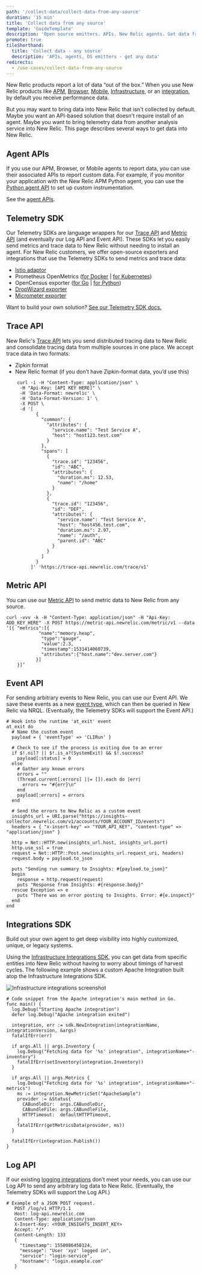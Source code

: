 ```yaml
---
path: '/collect-data/collect-data-from-any-source'
duration: '15 min'
title: 'Collect data from any source'
template: 'GuideTemplate'
description: 'Open source emitters. APIs. New Relic agents. Get data from anywhere. '
promote: true
tileShorthand:
  title: 'Collect data - any source'
  description: 'APIs, agents, OS emitters - get any data'
redirects:
  - /use-cases/collect-data-from-any-source
---
```


<Intro>

New Relic products report a lot of data “out of the box.” When you use New Relic products like [APM](https://docs.newrelic.com/docs/apm), [Browser](https://docs.newrelic.com/docs/browser), [Mobile](https://docs.newrelic.com/docs/mobile-monitoring), [Infrastructure](https://docs.newrelic.com/docs/infrastructure), or an [integration](https://docs.newrelic.com/docs/integrations), by default you receive performance data.

But you may want to bring data into New Relic that isn't collected by default. Maybe you want an API-based solution that doesn't require install of an agent. Maybe you want to bring telemetry data from another analysis service into New Relic. This page describes several ways to get data into New Relic.

</Intro>

<Steps>

<Step>

## Agent APIs

If you use our APM, Browser, or Mobile agents to report data, you can use their associated APIs to report custom data. For example, if you monitor your application with the New Relic APM Python agent, you can use the [Python agent API](https://docs.newrelic.com/docs/agents/python-agent/api-guides/guide-using-python-agent-api) to set up custom instrumentation.

See the [agent APIs](https://developer.newrelic.com/technology/rest-apis).
</Step>

<Step>

## Telemetry SDK

Our Telemetry SDKs are language wrappers for our [Trace API](https://docs.newrelic.com/docs/apm/distributed-tracing/trace-api/introduction-new-relic-trace-api) and [Metric API](https://docs.newrelic.com/docs/introduction-new-relic-metric-api) (and eventually our Log API and Event API). These SDKs let you easily send metrics and trace data to New Relic without needing to install an agent. For New Relic customers, we offer open-source exporters and integrations that use the Telemetry SDKs to send metrics and trace data: 

- [Istio adaptor](https://github.com/newrelic/newrelic-istio-adapter)
- Prometheus OpenMetrics ([for Docker](https://docs.newrelic.com/docs/new-relic-prometheus-openmetrics-integration-docker) | [for Kubernetes](https://docs.newrelic.com/docs/new-relic-prometheus-openmetrics-integration-kubernetes)) 
- OpenCensus exporter ([for Go](https://github.com/newrelic/newrelic-opencensus-exporter-go) | [for Python](http://github.com/newrelic/newrelic-opencensus-exporter-python)) 
- [DropWizard exporter](https://github.com/newrelic/dropwizard-metrics-newrelic)
- [Micrometer exporter](https://github.com/newrelic/micrometer-registry-newrelic)

Want to build your own solution? [See our Telemetry SDK docs.](https://docs.newrelic.com/docs/telemetry-sdk-send-custom-telemetry-data-new-relic)

</Step>

<Step>

## Trace API

New Relic's [Trace API](https://docs.newrelic.com/docs/apm/distributed-tracing/trace-api/introduction-new-relic-trace-api) lets you send distributed tracing data to New Relic and consolidate tracing data from multiple sources in one place. We accept trace data in two formats: 

- Zipkin format
- New Relic format (if you don’t have Zipkin-format data, you’d use this)

```shell lineNumbers=true
    curl -i -H "Content-Type: application/json" \
     -H "Api-Key: [API KEY HERE]" \
     -H 'Data-Format: newrelic' \
     -H 'Data-Format-Version: 1' \
     -X POST \
     -d '[
           {
             "common": {
               "attributes": {
                 "service.name": "Test Service A",
                 "host": "host123.test.com"
               }
             },
             "spans": [
               {
                 "trace.id": "123456",
                 "id": "ABC",
                 "attributes": {
                   "duration.ms": 12.53,
                   "name": "/home"
                 }
               },
               {
                 "trace.id": "123456",
                 "id": "DEF",
                 "attributes": {
                   "service.name": "Test Service A",
                   "host": "host456.test.com",
                   "duration.ms": 2.97,
                   "name": "/auth",
                   "parent.id": "ABC"
                 }
               }
             ]
           }
         ]' 'https://trace-api.newrelic.com/trace/v1'
```

</Step>

<Step>

## Metric API

You can use our [Metric API](https://docs.newrelic.com/docs/introduction-new-relic-metric-api) to send metric data to New Relic from any source. 

```shell lineNumbers=true
curl -vvv -k -H "Content-Type: application/json" -H "Api-Key: ADD_KEY_HERE" -X POST https://metric-api.newrelic.com/metric/v1 --data ‘[{ "metrics":[{
         	"name":"memory.heap",
             "type":"gauge",
             "value":2.3,
             "timestamp":1531414060739,
             "attributes":{"host.name":"dev.server.com"}
           }]
   	}]’
```

</Step>

<Step>

## Event API

For sending arbitrary events to New Relic, you can use our Event API. We save these events as a new [event type](https://docs.newrelic.com/docs/using-new-relic/welcome-new-relic/get-started/glossary#event), which can then be queried in New Relic via NRQL. (Eventually, the Telemetry SDKs will support the Event API.)

```shell lineNumbers=true
# Hook into the runtime 'at_exit' event
at_exit do
  # Name the custom event
  payload = { 'eventType' => 'CLIRun' }

  # Check to see if the process is exiting due to an error
  if $!.nil? || $!.is_a?(SystemExit) && $!.success?
    payload[:status] = 0
  else
    # Gather any known errors
    errors = ""
    (Thread.current[:errors] ||= []).each do |err|
      errors += "#{err}\n"
    end
    payload[:errors] = errors
  end

  # Send the errors to New Relic as a custom event
  insights_url = URI.parse("https://insights-collector.newrelic.com/v1/accounts/YOUR_ACCOUNT_ID/events")
  headers = { "x-insert-key" => "YOUR_API_KEY", "content-type" => "application/json" }

  http = Net::HTTP.new(insights_url.host, insights_url.port)
  http.use_ssl = true
  request = Net::HTTP::Post.new(insights_url.request_uri, headers)
  request.body = payload.to_json

  puts "Sending run summary to Insights: #{payload.to_json}"
  begin
    response = http.request(request)
    puts "Response from Insights: #{response.body}"
  rescue Exception => e
    puts "There was an error posting to Insights. Error: #{e.inspect}"
  end
end
```

</Step>

<Step>

## Integrations SDK

Build out your own agent to get deep visibility into highly customized, unique, or legacy systems.

Using the [Infrastructure Integrations SDK](https://developer.newrelic.com/technology/infrastructure-sdk), you can get data from specific entities into New Relic without having to worry about timings of harvest cycles. The following example shows a custom Apache Integration built atop the Infrastructure Integrations SDK.

![Infrastructure integrations screenshot](../images/collect-data-from-any-source/UC2-sec3-ohai.png)

```shell lineNumbers=true
# Code snippet from the Apache integration's main method in Go.
func main() {
  log.Debug("Starting Apache integration")
  defer log.Debug("Apache integration exited")

  integration, err := sdk.NewIntegration(integrationName, integrationVersion, &args)
  fatalIfErr(err)

  if args.All || args.Inventory {
    log.Debug("Fetching data for '%s' integration", integrationName+"-inventory")
    fatalIfErr(setInventory(integration.Inventory))
  }

  if args.All || args.Metrics {
    log.Debug("Fetching data for '%s' integration", integrationName+"-metrics")
    ms := integration.NewMetricSet("ApacheSample")
    provider := &Status{
      CABundleDir:  args.CABundleDir,
      CABundleFile: args.CABundleFile,
      HTTPTimeout:  defaultHTTPTimeout,
    }
    fatalIfErr(getMetricsData(provider, ms))
  }

  fatalIfErr(integration.Publish())
}
```

</Step>

<Step>

## Log API

If our existing [logging integrations](https://docs.newrelic.com/docs/new-relic-logs-documentation) don’t meet your needs, you can use our Log API to send any arbitrary log data to New Relic. (Eventually, the Telemetry SDKs will support the Log API.)

```shell lineNumbers=true
# Example of a JSON POST request.
   POST /log/v1 HTTP/1.1
   Host: log-api.newrelic.com
   Content-Type: application/json
   X-Insert-Key: <YOUR_INSIGHTS_INSERT_KEY>
   Accept: */*
   Content-Length: 133
   {
     "timestamp": 1550086450124,
     "message": "User 'xyz' logged in",
     "service": "login-service",
     "hostname": "login.example.com"
   }
```

</Step>
</Steps>
